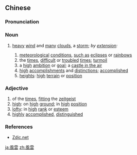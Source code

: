 {{also|风云}}
==Chinese==
{{zh-forms|[[wind]](s)|[[cloud]](s)|s=风云}}

===Pronunciation===
{{zh-pron
|m=fēngyǔn
|cat=n
}}

===Noun===
{{zh-noun}}
# {{lb|zh|literally}} [[heavy]] [[wind]] and [[many]] [[cloud]]s, a [[storm]]; ''by [[extension]]:''
## [[meteorological]] [[conditions]], [[such as]] [[eclipse]]s or [[rainbow]]s
## the [[times]], {{lb|zh|especially}} [[difficult]] or [[troubled]] [[times]]; [[turmoil]]
## a [[high]] [[ambition]] or [[goal]]; a [[castle in the air]]
## [[high]] [[accomplishment]]s and [[distinction]]s; [[accomplished]]
## [[heights]]: [[high]] [[terrain]] or [[position]]

===Adjective===
{{zh-adj}}

# of the [[times]], [[fitting]] the [[zeitgeist]]
# [[high]]: on [[high]] [[ground]]; in [[high]] [[position]]
# [[lofty]]: in [[high]] [[rank]] or [[esteem]]
# [[highly]] [[accomplished]], [[distinguished]]

===References===
* [http://www.zdic.net/c/e/159/349835.htm Zdic.net]

[[ja:風雲]]
[[zh:風雲]]